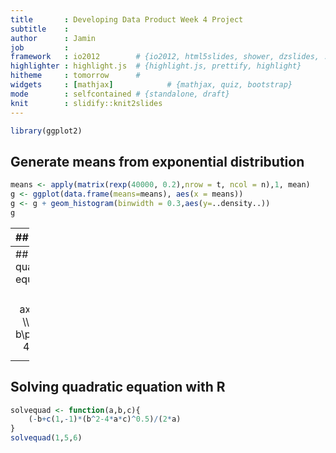 ```yaml
---
title       : Developing Data Product Week 4 Project
subtitle    : 
author      : Jamin
job         : 
framework   : io2012        # {io2012, html5slides, shower, dzslides, ...}
highlighter : highlight.js  # {highlight.js, prettify, highlight}
hitheme     : tomorrow      # 
widgets     : [mathjax]            # {mathjax, quiz, bootstrap}
mode        : selfcontained # {standalone, draft}
knit        : slidify::knit2slides
---
```

```r
library(ggplot2)
```

## Generate means from exponential distribution
```r
means <- apply(matrix(rexp(40000, 0.2),nrow = t, ncol = n),1, mean)
g <- ggplot(data.frame(means=means), aes(x = means))
g <- g + geom_histogram(binwidth = 0.3,aes(y=..density..))
g
```

---
## Histogram

```r
means <- apply(matrix(rexp(40000, 0.2),nrow = 1000, ncol = 40),1, mean)
g <- ggplot(data.frame(means=means), aes(x = means))
g <- g + geom_histogram(binwidth = 0.3,aes(y=..density..))
g
```

---
## Solving quadratic equation
$$ ax^2+bx+c=0 \\ x = \frac{-b\pm\sqrt{b^2-4ac}}{2a}$$

---
## Solving quadratic equation with R
```r
solvequad <- function(a,b,c){
    (-b+c(1,-1)*(b^2-4*a*c)^0.5)/(2*a)
}
solvequad(1,5,6)
```